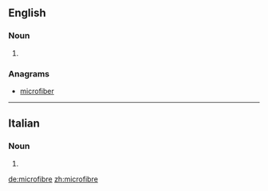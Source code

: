 ==English==

===Noun===
{{en-noun}}

# {{alternative spelling of|microfiber}}

===Anagrams===
* [[microfiber#English|microfiber]]

----

==Italian==

===Noun===
{{head|it|plural}} {{f}}

# {{plural of|microfibra|lang=it}}

[[de:microfibre]]
[[zh:microfibre]]